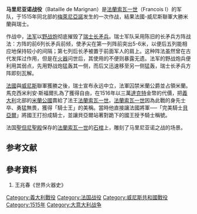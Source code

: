 
{{Infobox military conflict
|image       =[[File:Francis_at_Marignan.jpg|300px]]
|caption     = 《弗朗索瓦一世下令停止追殺瑞士軍人》一幅十九世紀的浪漫派畫作，亞歷山大－埃瓦里斯特·弗拉戈納爾（Alexandre-Évariste Fragonard）所繪，現藏於[[凡爾賽宮|凡爾賽宮]]的戰爭畫廊 （Galerie des Batailles）
|partof      = [[康布雷同盟战争|康布雷同盟战争]]
|conflict    = 马里尼亚诺战役
|date        = 1515年9月13–14日 
|place       = 在现今的[[意大利|意大利]][[米兰|米兰]]的东南方，[[梅莱尼亚诺|梅莱尼亚诺]]附近。
|result      = 法国-威尼斯取得决定性胜利<br>瑞士发誓永远中立
|combatant1  = {{flagcountry|Kingdom of France|valois}}<br> {{flag|Republic of Venice}}
|combatant2  = {{flagicon|Old Swiss Confederacy}} [[旧瑞士邦联|旧瑞士邦联]]<br/>[[Image:Flag_of_the_Duchy_of_Milan_(1450).svg|22px]] [[米兰公国|米兰公国]]
|commander1  = {{flagicon|Kingdom of France|valois}} [[弗朗索瓦一世_(法兰西)|弗朗索瓦一世]]<br> {{flagicon|Kingdom of France|valois}} {{link-en|吉安·賈科莫·特里夫齊奧|Gian Giacomo Trivulzio}}<br> {{flagicon|Republic of Venice}} {{link-en|巴托洛梅奧·德·阿爾維安諾|Bartolomeo d'Alviano}}<br> {{flagicon|Kingdom of France|valois}} {{link-en|路易·德拉·特雷莫耶|Louis de la Trémoille}}<br> {{flagicon|Kingdom of France|valois}} [[夏尔三世·德·波旁|夏尔三世·德·波旁]]<br />{{flagicon|Kingdom of France|valois}} [[貝亞爾|貝亞爾]]
|commander2  = {{flagicon|Old Swiss Confederacy}} {{link-en|馬克思·羅伊斯特|Marx Röist}}<br> [[Image:Flag_of_the_Duchy_of_Milan_(1450).svg|22px]] {{en-link|馬克西米利安·斯福爾扎|Maximilian Sforza}}<ref>Sforza was present at the battle, and, being the nominal employer of the Swiss, may be considered their leader. It is extremely doubtful, however, that he exercised any actual command.
</ref><br> {{flagicon|Old Swiss Confederacy}}  {{link-en|紅衣主教馬修·席納|Cardinal Mattheus Schiner}}
|strength1   = 32,500人
*30,000步兵
*2,500骑兵
|strength2   = 30,200人
*30,000步兵
*200骑兵
|casualties1 = 5,000人死亡<ref> {{Cite book | author = Spencer Tucker| editor = ABC-CLIO | title = A global chronology of conflict : from the ancient world to the modern Middle East   | pages = 484 | ISBN = 1-85109-672-8 | language = en }} </ref><br>受傷人數未知
|casualties2 = 10,000人死亡<ref> {{Cite book | author = Nolan Cathal J.| editor = Greenwood Press | title = The age of wars of religion, 1000-1650 | date = 2006 | pages = 575 | ISBN = 978-0-313-33045-2 | language = en  }} </ref><br>受傷人數未知
}}
{{Campaignbox 康布雷同盟戰爭}}

'''马里尼亚诺战役'''（Bataille de Marignan）是[[弗朗索瓦一世_(法兰西)|法蘭索瓦一世]]（Francois I）的军队，于1515年同北部的[[梅萊尼亞諾|梅萊尼亞諾]]发生的一次作战，結果法國-威尼斯聯軍大勝米蘭與瑞士。

作战中，[[法军|法军]]以[[野战炮|野战炮]]彻底摧毁了[[瑞士|瑞士]][[长矛兵|长矛兵]]。瑞士军队采用陈旧的长矛兵方阵战法：方阵的前6列长矛兵前倾，使矛尖在第一列阵前突出5-6米，以便后五列能相应地保持较小的间隔；第七列后长矛被置于前面军人的肩上。这种阵法虽然曾在古代发挥过作用，但是在[[火器|火器]]问世后，其使用的不便则暴露无遗。法军的野战炮兵便利用其弱点，先用野战炮猛轰其一侧，而后又迅速移至另一侧猛轰，瑞士长矛兵方阵即刻瓦解。

[[法國|法國]]與[[威尼斯|威尼斯]]聯軍獲勝之後，瑞士宣布永远中立，法軍囚禁米蘭公爵{{en-link|馬克西米利安·斯福爾扎|Maximilian Sforza}}並占領米蘭。馬克西米利安·斯福爾扎為了獲得自由，在1516年以三萬[[達克特|達克特]]金幣的代價，把[[義大利|義大利]]北部的[[米蘭公國|米蘭公國]]賣給了法王[[弗朗索瓦一世_(法兰西)|法蘭索瓦一世]]。[[弗朗索瓦一世_(法兰西)|法蘭索瓦一世]]因為此戰的身先士卒、勇猛無畏，獲得「騎士王」的美稱。當時他直接讓法國將軍──「完美騎士[[貝亞爾|貝亞爾]]」將國王打扮成騎士，並讓貝亞爾站著對跪下的國王授予騎士稱號。

法国[[聖但尼聖殿|聖但尼聖殿]]保存的[[弗朗索瓦一世_(法兰西)|法蘭索瓦一世]]的[[石棺|石棺]]上，雕刻了马里尼亚诺之战的场景。

==参考文献==
{{reflist}}

== 參考資料 ==
# 王兆春《世界火器史》

{{Authority control}}
[[Category:義大利戰役|Category:義大利戰役]]
[[Category:法国战役|Category:法国战役]]
[[Category:威尼斯共和國戰役|Category:威尼斯共和國戰役]]
[[Category:1515年|Category:1515年]]
[[Category:大意大利战争|Category:大意大利战争]]
